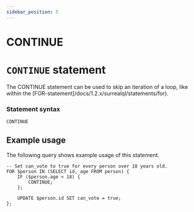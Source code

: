 ```yaml
---
sidebar_position: 5
---
```


# CONTINUE

# `CONTINUE` statement

The CONTINUE statement can be used to skip an iteration of a loop, like within the [FOR-statement]/docs/1.2.x/surrealql/statements/for).

### Statement syntax

```surql title="SurrealQL Syntax"
CONTINUE
```

## Example usage

The following query shows example usage of this statement.

```surql
-- Set can_vote to true for every person over 18 years old.
FOR $person IN (SELECT id, age FROM person) {
	IF ($person.age < 18) {
		CONTINUE;
	};

	UPDATE $person.id SET can_vote = true;
};
```
